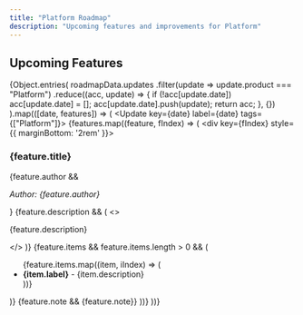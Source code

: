 ```yaml
---
title: "Platform Roadmap"
description: "Upcoming features and improvements for Platform"
---
```



## Upcoming Features

{Object.entries(
  roadmapData.updates
    .filter(update => update.product === "Platform")
    .reduce((acc, update) => {
      if (!acc[update.date]) acc[update.date] = [];
      acc[update.date].push(update);
      return acc;
    }, {})
).map(([date, features]) => (
  <Update key={date} label={date} tags={["Platform"]}>
    {features.map((feature, fIndex) => (
      <div key={fIndex} style={{ marginBottom: '2rem' }}>
        <h3>{feature.title}</h3>
        {feature.author && <p><em>Author: {feature.author}</em></p>}
        {feature.description && (
          <>
            <br />
            <p>{feature.description}</p>
          </>
        )}
        {feature.items && feature.items.length > 0 && (
          <ul>
            {feature.items.map((item, iIndex) => (
              <li key={iIndex}>
                <strong>{item.label}</strong> - {item.description}
              </li>
            ))}
          </ul>
        )}
        {feature.note && <Note>{feature.note}</Note>}
      </div>
    ))}
  </Update>
))}
